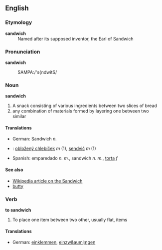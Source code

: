 ==English==
===Etymology===
;'''sandwich'''
:Named after its supposed inventor, the Earl of Sandwich

===Pronunciation===
'''sandwich'''
:SAMPA:/'s{ndwitS/

===Noun===
'''sandwich''' 
#A snack consisting of various ingredients between two slices of bread
#any combination of materials formed by layering one between two similar

====Translations====
*German: Sandwich ''n.''
*{{sk}}: [[obložený chlebíček]] ''m'' (1), [[sendvič]] ''m'' (1)
*Spanish: emparedado ''n.'' ''m.'', sandwich ''n''. ''m.'', [[torta]] ''f''

====See also====
*[[en:sandwich|Wikipedia article on the Sandwich]]
*[[butty]]

===Verb===
'''to sandwich'''
#To place one item between two other, usually flat, items

====Translations====
*German: [[einklemmen]], [[einzw&auml;ngen]]